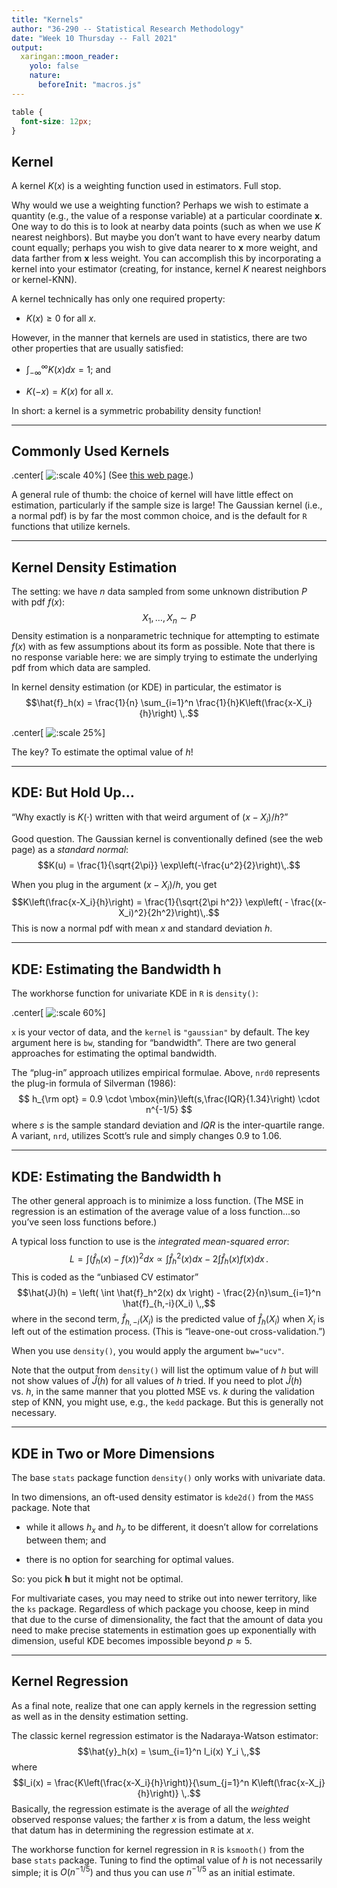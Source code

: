```yaml
---
title: "Kernels"
author: "36-290 -- Statistical Research Methodology"
date: "Week 10 Thursday -- Fall 2021"
output:
  xaringan::moon_reader:
    yolo: false
    nature:
      beforeInit: "macros.js"
---
```


<style type="text/css">
.remark-slide-content {
    font-size: 16px;
    padding: 1em 4em 1em 4em;
}
.remark-code {
    font-size: 12px;
}
</style>

```css
table {
  font-size: 12px;
}
```

## Kernel

A kernel $K(x)$ is a weighting function used in estimators. Full stop.

Why would we use a weighting function? Perhaps we wish to estimate a quantity (e.g., the value of a response variable) at a particular coordinate $\mathbf{x}$. One way to do this is to look at nearby data points (such as when we use $K$ nearest neighbors). But maybe you don't want to have every nearby datum count equally; perhaps you wish to give data nearer to $\mathbf{x}$ more weight, and data farther from $\mathbf{x}$ less weight. You can accomplish this by incorporating a kernel into your estimator (creating, for instance, kernel $K$ nearest neighbors or kernel-KNN).

A kernel technically has only one required property:

- $K(x) \geq 0$ for all $x$.

However, in the manner that kernels are used in statistics, there are two other properties that are usually satisfied:

- $\int_{-\infty}^\infty K(x) dx = 1$; and 

- $K(-x) = K(x)$ for all $x$.

In short: a kernel is a symmetric probability density function!

---

## Commonly Used Kernels

.center[
  ![:scale 40%](http://www.stat.cmu.edu/~pfreeman/kernels.png)
]
(See [this web page](https://en.wikipedia.org/wiki/Kernel_%28statistics%29).)

A general rule of thumb: the choice of kernel will have little effect on estimation, particularly if the sample size is large! The Gaussian kernel (i.e., a normal pdf) is by far the most common choice, and is the default for `R` functions that utilize kernels.

---

## Kernel Density Estimation

The setting: we have $n$ data sampled from some unknown distribution $P$ with pdf $f(x)$:
$$X_1,\ldots,X_n \sim P$$
Density estimation is a nonparametric technique for attempting to estimate $f(x)$ with as few assumptions about its form as possible. Note that there is no response variable here: we are simply trying to estimate the underlying pdf from which data are sampled.

In kernel density estimation (or KDE) in particular, the estimator is
$$\hat{f}_h(x) = \frac{1}{n} \sum_{i=1}^n \frac{1}{h}K\left(\frac{x-X_i}{h}\right) \,.$$

.center[
  ![:scale 25%](http://www.stat.cmu.edu/~pfreeman/kde.png)
]

The key? To estimate the optimal value of $h$!

---

## KDE: But Hold Up...

"Why exactly is $K(\cdot)$ written with that weird argument of $(x-X_i)/h$?"

Good question. The Gaussian kernel is conventionally defined (see the web page) as a *standard normal*:
$$K(u) = \frac{1}{\sqrt{2\pi}} \exp\left(-\frac{u^2}{2}\right)\,.$$

When you plug in the argument $(x-X_i)/h$, you get
$$K\left(\frac{x-X_i}{h}\right) = \frac{1}{\sqrt{2\pi h^2}} \exp\left( - \frac{(x-X_i)^2}{2h^2}\right)\,.$$
This is now a normal pdf with mean $x$ and standard deviation $h$.

---

## KDE: Estimating the Bandwidth h

The workhorse function for univariate KDE in `R` is `density()`:

.center[
  ![:scale 60%](http://www.stat.cmu.edu/~pfreeman/density.png)
]

`x` is your vector of data, and the `kernel` is `"gaussian"` by default. The key argument here is `bw`, standing for "bandwidth". There are two general approaches for estimating the optimal bandwidth.

The "plug-in" approach utilizes empirical formulae. Above, `nrd0` represents the plug-in formula of Silverman (1986):
$$ h_{\rm opt} = 0.9 \cdot \mbox{min}\left(s,\frac{IQR}{1.34}\right) \cdot n^{-1/5} $$
where $s$ is the sample standard deviation and $IQR$ is the inter-quartile range. A variant, `nrd`, utilizes Scott's rule and simply changes 0.9 to 1.06.

---

## KDE: Estimating the Bandwidth h

The other general approach is to minimize a loss function. (The MSE in regression is an estimation of the average value of a loss function...so you've seen loss functions before.) 

A typical loss function to use is the *integrated mean-squared error*:
$$L = \int (\hat{f}_h(x) - f(x))^2 dx \propto \int \hat{f}_h^2(x) dx - 2 \int \hat{f}_h(x) f(x) dx \,.$$
This is coded as the "unbiased CV estimator"
$$\hat{J}(h) = \left( \int \hat{f}_h^2(x) dx \right) - \frac{2}{n}\sum_{i=1}^n \hat{f}_{h,-i}(X_i) \,,$$
where in the second term, $\hat{f}_{h,-i}(X_i)$ is the predicted value of $\hat{f}_h(X_i)$ when $X_i$ is left out of the estimation process. (This is "leave-one-out cross-validation.")

When you use `density()`, you would apply the argument `bw="ucv"`.

Note that the output from `density()` will list the optimum value of $h$ but will not show values of $\hat{J}(h)$ for all values of $h$ tried. If you need to plot $\hat{J}(h)$ vs. $h$, in the same manner that you plotted MSE vs. $k$ during the validation step of KNN, you might use, e.g., the `kedd` package. But this is generally not necessary.

---

## KDE in Two or More Dimensions

The base `stats` package function `density()` only works with univariate data.

In two dimensions, an oft-used density estimator is `kde2d()` from the `MASS` package. Note that

- while it allows $h_x$ and $h_y$ to be different, it doesn't allow for correlations between them; and 

- there is no option for searching for optimal values. 

So: you pick $\mathbf{h}$ but it might not be optimal.

For multivariate cases, you may need to strike out into newer territory, like the `ks` package. Regardless of which package you choose, keep in mind that due to the curse of dimensionality, the fact that the amount of data you need to make precise statements in estimation goes up exponentially with dimension, useful KDE becomes impossible beyond $p \approx 5$.

---

## Kernel Regression

As a final note, realize that one can apply kernels in the regression setting as well as in the density estimation setting.

The classic kernel regression estimator is the Nadaraya-Watson estimator:
$$\hat{y}_h(x) = \sum_{i=1}^n l_i(x) Y_i \,,$$
where
$$l_i(x) = \frac{K\left(\frac{x-X_i}{h}\right)}{\sum_{j=1}^n K\left(\frac{x-X_j}{h}\right)} \,.$$
Basically, the regression estimate is the average of all the *weighted* observed response values; the farther $x$ is from a datum, the less weight that datum has in determining the regression estimate at $x$.

The workhorse function for kernel regression in `R` is `ksmooth()` from the base `stats` package. Tuning to find the optimal value of $h$ is not necessarily simple; it is $O(n^{-1/5})$ and thus you can use $n^{-1/5}$ as an initial estimate.

